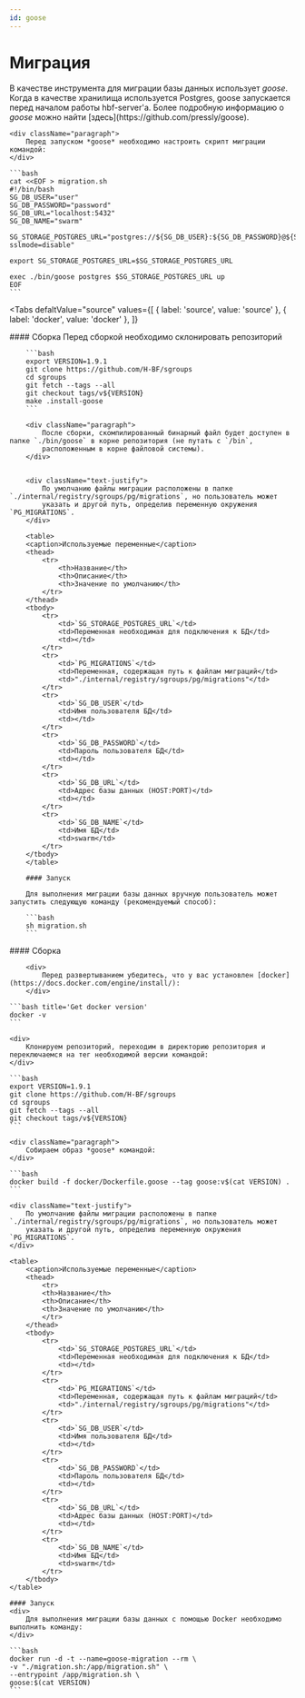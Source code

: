 ```yaml
---
id: goose
---
```



# Миграция

<div className="paragraph">
  В качестве инструмента для миграции базы данных использует <i>goose</i>. Когда в качестве хранилища используется
  Postgres, goose запускается перед началом работы hbf-server'a. Более подробную информацию о <i>goose</i> можно найти
  [здесь](https://github.com/pressly/goose).
</div>

    <div className="paragraph">
        Перед запуском *goose* необходимо настроить скрипт миграции командой:
    </div>

    ```bash
    cat <<EOF > migration.sh
    #!/bin/bash
    SG_DB_USER="user"
    SG_DB_PASSWORD="password"
    SG_DB_URL="localhost:5432"
    SG_DB_NAME="swarm"

    SG_STORAGE_POSTGRES_URL="postgres://${SG_DB_USER}:${SG_DB_PASSWORD}@${SG_DB_URL}/${SG_DB_NAME}?sslmode=disable"

    export SG_STORAGE_POSTGRES_URL=$SG_STORAGE_POSTGRES_URL

    exec ./bin/goose postgres $SG_STORAGE_POSTGRES_URL up
    EOF
    ```

<Tabs
  defaltValue="source"
  values={[
    { label: 'source', value: 'source' },
    { label: 'docker', value: 'docker' },
  ]}
>
  <TabItem value="source">
        #### Сборка
        Перед сборкой необходимо склонировать репозиторий

        ```bash
        export VERSION=1.9.1
        git clone https://github.com/H-BF/sgroups
        cd sgroups
        git fetch --tags --all
        git checkout tags/v${VERSION}
        make .install-goose
        ```

        <div className="paragraph">
            После сборки, скомпилированный бинарный файл будет доступен в папке `./bin/goose` в корне репозитория (не путать с `/bin`,
            расположенным в корне файловой системы).
        </div>


        <div className="text-justify">
            По умолчанию файлы миграции расположены в папке `./internal/registry/sgroups/pg/migrations`, но пользователь может
            указать и другой путь, определив переменную окружения `PG_MIGRATIONS`.
        </div>

        <table>
        <caption>Используемые переменные</caption>
        <thead>
            <tr>
                <th>Название</th>
                <th>Описание</th>
                <th>Значение по умолчанию</th>
            </tr>
        </thead>
        <tbody>
            <tr>
                <td>`SG_STORAGE_POSTGRES_URL`</td>
                <td>Переменная необходимая для подключения к БД</td>
                <td></td>
            </tr>
            <tr>
                <td>`PG_MIGRATIONS`</td>
                <td>Переменная, содержащая путь к файлам миграций</td>
                <td>"./internal/registry/sgroups/pg/migrations"</td>
            </tr>
            <tr>
                <td>`SG_DB_USER`</td>
                <td>Имя пользователя БД</td>
                <td></td>
            </tr>
            <tr>
                <td>`SG_DB_PASSWORD`</td>
                <td>Пароль пользователя БД</td>
                <td></td>
            </tr>
            <tr>
                <td>`SG_DB_URL`</td>
                <td>Адрес базы данных (HOST:PORT)</td>
                <td></td>
            </tr>
            <tr>
                <td>`SG_DB_NAME`</td>
                <td>Имя БД</td>
                <td>swarm</td>
            </tr>
        </tbody>
        </table>

        #### Запуск

        Для выполнения миграции базы данных вручную пользователь может запустить следующую команду (рекомендуемый способ):

        ```bash
        sh migration.sh
        ```

  </TabItem>

  <TabItem value="docker">
    #### Сборка

    	<div>
    		Перед развертыванием убедитесь, что у вас установлен [docker](https://docs.docker.com/engine/install/):
    	</div>

    ```bash title='Get docker version'
    docker -v
    ```

    <div>
        Клонируем репозиторий, переходим в директорию репозитория и переключаемся на тег необходимой версии командой:
    </div>

    ```bash
    export VERSION=1.9.1
    git clone https://github.com/H-BF/sgroups
    cd sgroups
    git fetch --tags --all
    git checkout tags/v${VERSION}
    ```

    <div className="paragraph">
        Собираем образ *goose* командой:
    </div>

    ```bash
    docker build -f docker/Dockerfile.goose --tag goose:v$(cat VERSION) .
    ```

    <div className="text-justify">
        По умолчанию файлы миграции расположены в папке `./internal/registry/sgroups/pg/migrations`, но пользователь может
        указать и другой путь, определив переменную окружения `PG_MIGRATIONS`.
    </div>

    <table>
        <caption>Используемые переменные</caption>
        <thead>
            <tr>
            <th>Название</th>
            <th>Описание</th>
            <th>Значение по умолчанию</th>
            </tr>
        </thead>
        <tbody>
            <tr>
                <td>`SG_STORAGE_POSTGRES_URL`</td>
                <td>Переменная необходимая для подключения к БД</td>
                <td></td>
            </tr>
            <tr>
                <td>`PG_MIGRATIONS`</td>
                <td>Переменная, содержащая путь к файлам миграций</td>
                <td>"./internal/registry/sgroups/pg/migrations"</td>
            </tr>
            <tr>
                <td>`SG_DB_USER`</td>
                <td>Имя пользователя БД</td>
                <td></td>
            </tr>
            <tr>
                <td>`SG_DB_PASSWORD`</td>
                <td>Пароль пользователя БД</td>
                <td></td>
            </tr>
            <tr>
                <td>`SG_DB_URL`</td>
                <td>Адрес базы данных (HOST:PORT)</td>
                <td></td>
            </tr>
            <tr>
                <td>`SG_DB_NAME`</td>
                <td>Имя БД</td>
                <td>swarm</td>
            </tr>
        </tbody>
    </table>

    #### Запуск
    <div>
        Для выполнения миграции базы данных с помощью Docker необходимо выполнить команду:
    </div>

    ```bash
    docker run -d -t --name=goose-migration --rm \
    -v "./migration.sh:/app/migration.sh" \
    --entrypoint /app/migration.sh \
    goose:$(cat VERSION)
    ```

  </TabItem>
</Tabs>
